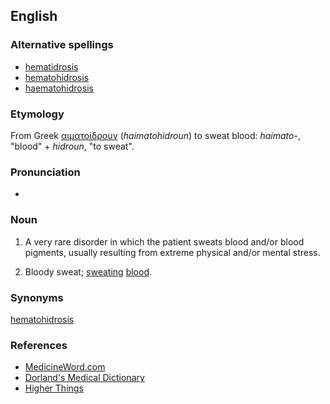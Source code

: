 {{wikipedia}}
==English==

===Alternative spellings===
* [[hematidrosis]]
* [[hematohidrosis]]
* [[haematohidrosis]]

===Etymology===
From Greek [[αιματοίδρουν]] (''haimatohidroun'') to sweat blood: ''haimato-'', "blood" + ''hidroun'', "to sweat".

===Pronunciation===
* {{IPA|/ˌhe-mat-id'ro-sis/}}

===Noun===
{{en-noun|haematidroses}}

# {{symptom}} A very rare disorder in which the patient sweats blood and/or blood pigments, usually resulting from extreme physical and/or mental stress.
# Bloody sweat; [[sweat]]ing [[blood]].

===Synonyms===
[[hematohidrosis]]

===References===
* [http://www.medicineword.com/haematidrosis.shtml MedicineWord.com]
* [http://www.mercksource.com/pp/us/cns/cns_hl_dorlands.jspzQzpgzEzzSzppdocszSzuszSzcommonzSzdorlandszSzdorlandzSzdmd_h_05zPzhtm#12411875 Dorland's Medical Dictionary]
* [http://higherthings.org/reflections/lent2006/2006-04-13.html Higher Things]